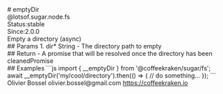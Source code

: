 <div class="docmap-mdx">
# emptyDir
<div class="_namespace">@lotsof.sugar.node.fs</div>
<div class="_metas">
<div class="_status"><span class="_status-label">Status:</span><span class="_status-value -stable">stable</span></div>
<div class="_since"><span class="_since-label">Since:</span><span class="_since-value">2.0.0</span></div>
</div>
<div class="_description">
Empty a directory (async)
</div>
<div class="_params">
## Params
1. <span class="_name">dir<span class="_required">*</span></span><span class="_default"></span> <span class="_type">String</span>
   - The directory path to empty
</div>
<div class="_return">
## Return
- <span class="_description">A promise that will be resolved once the directory has been cleaned</span><span class="_default"></span><span class="_type">Promise</span>
</div>
<div class="_examples">
## Examples
```js
import { __emptyDir } from '@coffeekraken/sugar/fs';
await __emptyDir('my/cool/directory').then(() => {
   // do something...
});
```
</div>
<div class="_author">
<span class="_name">Olivier Bossel</span>
<span class="_email">olivier.bossel@gmail.com</span>
<a href="https://coffeekraken.io" target="_blank" class="_url">https://coffeekraken.io</a>
</div>
</div>